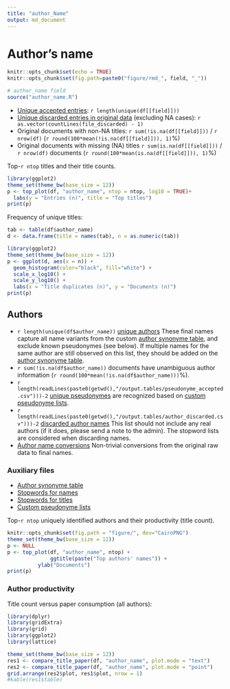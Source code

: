 ```yaml
---
title: "author_Name"
output: md_document
---
```


# Author's name

```r
knitr::opts_chunk$set(echo = TRUE)
knitr::opts_chunk$set(fig.path=paste0("figure/rmd_", field, "_"))
```

```r
# author_name field
source("author_name.R")
```

* [Unique accepted entries](`r file_accepted`): `r length(unique(df[[field]]))`
* [Unique discarded entries in original data](`r file_discarded`) (excluding NA cases): `r as.vector(countLines(file_discarded) - 1)`
* Original documents with non-NA titles: `r sum(!is.na(df[[field]]))` / `r nrow(df)` (`r round(100*mean(!is.na(df[[field]])), 1)`%)
* Original documents with missing (NA) titles `r sum(is.na(df[[field]]))` / `r nrow(df)` documents (`r round(100*mean(is.na(df[[field]])), 1)`%)
 
 Top-`r ntop` titles and their title counts.
 
```r
library(ggplot2)
theme_set(theme_bw(base_size = 12))
p <- top_plot(df, "author_name", ntop = ntop, log10 = TRUE)+
  labs(y = "Entries (n)", title = "Top titles")
print(p)
``` 

Frequency of unique titles:
  
```r
tab <- table(df$author_name)
d <- data.frame(title = names(tab), n = as.numeric(tab))

library(ggplot2)
theme_set(theme_bw(base_size = 12))
p <- ggplot(d, aes(x = n)) +
  geom_histogram(color="black", fill="white") +
  scale_x_log10() +
  scale_y_log10() +
  labs(x = "Title duplicates (n)", y = "Documents (n)")
print(p)
```


## Authors

* `r length(unique(df$author_name))` [unique authors](output.tables/author_accepted.csv) These final names capture all name variants from the custom [author synonyme table](https://github.com/COMHIS/fennica/blob/master/inst/extdata/ambiguous-authors.csv), and exclude known pseudonymes (see below). If multiple names for the same author are still observed on this list, they should be added on the [author synonyme table](https://github.com/COMHIS/fennica/blob/master/inst/extdata/ambiguous-authors.csv).
 * `r sum(!is.na(df$author_name))` documents have unambiguous author information (`r round(100*mean(!is.na(df$author_name)))`%). 
 * `r length(readLines(paste0(getwd(),"/output.tables/pseudonyme_accepted.csv")))-2` [unique pseudonymes](output.tables/pseudonyme_accepted.csv) are recognized based on [custom pseudonyme lists](https://github.com/COMHIS/fennica/blob/master/inst/extdata/names/pseudonymes/custom_pseudonymes.csv).
 * `r length(readLines(paste0(getwd(),"/output.tables/author_discarded.csv")))-2` [discarded author names](output.tables/author_discarded.csv) This list should not include any real authors (if it does, please send a note to the admin). The stopword lists are considered when discarding names.
 * [Author name conversions](output.tables/author_conversion_nontrivial.csv) Non-trivial conversions from the original raw data to final names.
 
### Auxiliary files

 * [Author synonyme table](https://github.com/COMHIS/fennica/blob/master/inst/extdata/ambiguous-authors.csv)
 * [Stopwords for names](https://github.com/COMHIS/fennica/blob/master/inst/extdata/stopwords_for_names.csv)
 * [Stopwords for titles](https://github.com/COMHIS/fennica/blob/master/inst/extdata/stopwords_titles.csv)
 * [Custom pseudonyme lists](https://github.com/COMHIS/fennica/blob/master/inst/extdata/names/pseudonymes/custom_pseudonymes.csv)
 
Top-`r ntop` uniquely identified authors and their productivity (title count).

```r
knitr::opts_chunk$set(fig.path = "figure/", dev="CairoPNG")
theme_set(theme_bw(base_size = 12))
p <- NULL
p <- top_plot(df, "author_name", ntop) +
     		  ggtitle(paste("Top authors' names")) +
		  ylab("Documents")
print(p)
```


### Author productivity

Title count versus paper consumption (all authors):

```r
library(dplyr)
library(gridExtra)
library(grid)
library(ggplot2)
library(lattice)

theme_set(theme_bw(base_size = 12))
res1 <- compare_title_paper(df, "author_name", plot.mode = "text")
res2 <- compare_title_paper(df, "author_name", plot.mode = "point")
grid.arrange(res2$plot, res1$plot, nrow = 1)
#kable(res1$table)
```


